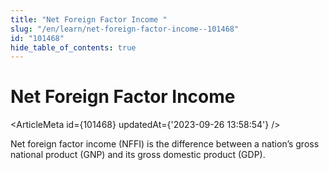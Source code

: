 ```yaml
---
title: "Net Foreign Factor Income "
slug: "/en/learn/net-foreign-factor-income--101468"
id: "101468"
hide_table_of_contents: true
---
```



# Net Foreign Factor Income 

<ArticleMeta id={101468} updatedAt={'2023-09-26 13:58:54'} />
<div className='border-solid border-b border-t-0 my-4 border-[var(--ifm-color-gray-300)]' />

Net foreign factor income (NFFI) is the difference between a nation’s gross national product (GNP) and its gross domestic product (GDP).

